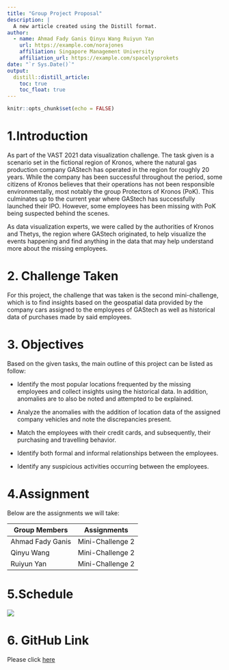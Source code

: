 ```yaml
---
title: "Group Project Proposal"
description: |
  A new article created using the Distill format.
author:
  - name: Ahmad Fady Ganis Qinyu Wang Ruiyun Yan
    url: https://example.com/norajones
    affiliation: Singapore Management University
    affiliation_url: https://example.com/spacelysprokets
date: "`r Sys.Date()`"
output: 
  distill::distill_article:
    toc: true
    toc_float: true
---
```

```r
knitr::opts_chunk$set(echo = FALSE)
```
# 1.Introduction

As part of the VAST 2021 data visualization challenge. The task given is a scenario set in the fictional region of Kronos, where the natural gas production company GAStech has operated in the region for roughly 20 years. While the company has been successful throughout the period, some citizens of Kronos believes that their operations has not been responsible environmentally, most notably the group Protectors of Kronos (PoK). This culminates up to the current year where GAStech has successfully launched their IPO. However, some employees has been missing with PoK being suspected behind the scenes.

As data visualization experts, we were called by the authorities of Kronos and Thetys, the region where GAStech originated, to help visualize the events happening and find anything in the data that may help understand more about the missing employees. 

# 2. Challenge Taken

For this project, the challenge that was taken is the second mini-challenge, which is to find insights based on the geospatial data provided by the company cars assigned to the employees of GAStech as well as historical data of purchases made by said employees.

# 3. Objectives

Based on the given tasks, the main outline of this project can be listed as follow:

* Identify the most popular locations frequented by the missing employees and collect insights using the historical data. In addition, anomalies are to also be noted and attempted to be explained.

* Analyze the anomalies with the addition of location data of the assigned company vehicles and note the discrepancies present.

* Match the employees with their credit cards, and subsequently, their purchasing and travelling behavior.

* Identify both formal and informal relationships between the employees.

* Identify any suspicious activities occurring between the employees.

# 4.Assignment

Below are the assignments we will take:

   Group Members  | Assignments
------------------|-----------------
 Ahmad Fady Ganis | Mini-Challenge 2    
 Qinyu Wang       | Mini-Challenge 2
 Ruiyun Yan       | Mini-Challenge 2
 
 
# 5.Schedule
 
 ![](Schedule.png)
 
# 6. GitHub Link

Please click [here](https://github.com/ISSS608-G1-Group11/ISSS608_Group_Project)





